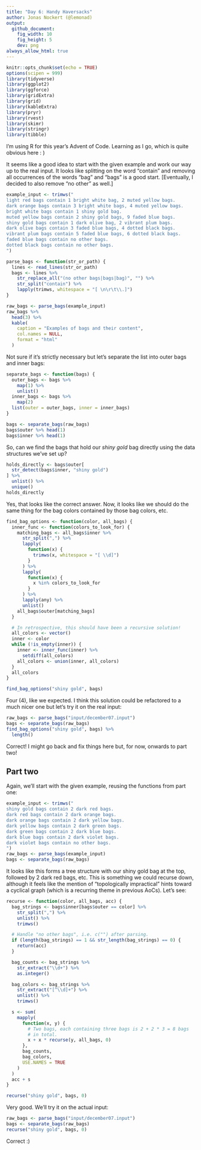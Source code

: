 ```yaml
---
title: "Day 6: Handy Haversacks"
author: Jonas Nockert (@lemonad)
output:
  github_document:
    fig_width: 10
    fig_height: 5
    dev: png
always_allow_html: true
---
```


```r
knitr::opts_chunk$set(echo = TRUE)
options(scipen = 999)
library(tidyverse)
library(ggplot2)
library(ggforce)
library(gridExtra)
library(grid)
library(kableExtra)
library(pryr)
library(rvest)
library(skimr)
library(stringr)
library(tibble)
```

I'm using R for this year's Advent of Code. Learning as I go, which is quite obvious here : )

It seems like a good idea to start with the given example and work our way up
to the real input. It looks like splitting on the word "contain" and removing
all occurrences of the words "bag" and "bags" is a good start.
[Eventually, I decided to also remove "no other" as well.]

```r
example_input <- trimws("
light red bags contain 1 bright white bag, 2 muted yellow bags.
dark orange bags contain 3 bright white bags, 4 muted yellow bags.
bright white bags contain 1 shiny gold bag.
muted yellow bags contain 2 shiny gold bags, 9 faded blue bags.
shiny gold bags contain 1 dark olive bag, 2 vibrant plum bags.
dark olive bags contain 3 faded blue bags, 4 dotted black bags.
vibrant plum bags contain 5 faded blue bags, 6 dotted black bags.
faded blue bags contain no other bags.
dotted black bags contain no other bags.
")

parse_bags <- function(str_or_path) {
  lines <- read_lines(str_or_path)
  bags <- lines %>%
    str_replace_all("(no other bags|bags|bag)", "") %>%
    str_split("contain") %>%
    lapply(trimws, whitespace = "[ \n\r\t\\.]")
}

raw_bags <- parse_bags(example_input)
raw_bags %>%
  head(3) %>%
  kable(
    caption = "Examples of bags and their content",
    col.names = NULL,
    format = "html"
  )
```

Not sure if it's strictly necessary but let's separate the list
into outer bags and inner bags:

```r
separate_bags <- function(bags) {
  outer_bags <- bags %>%
    map(1) %>%
    unlist()
  inner_bags <- bags %>%
    map(2)
  list(outer = outer_bags, inner = inner_bags)
}

bags <- separate_bags(raw_bags)
bags$outer %>% head(1)
bags$inner %>% head(1)
```

So, can we find the bags that hold our _shiny gold_ bag directly using the
data structures we've set up?

```r
holds_directly <- bags$outer[
  str_detect(bags$inner, "shiny gold")
] %>%
  unlist() %>%
  unique()
holds_directly
```

Yes, that looks like the correct answer. Now, it looks like we should
do the same thing for the bag colors contained by those bag colors, etc.

```r
find_bag_options <- function(color, all_bags) {
  inner_func <- function(colors_to_look_for) {
    matching_bags <- all_bags$inner %>%
      str_split(",") %>%
      lapply(
        function(x) {
          trimws(x, whitespace = "[ \\d]")
        }
      ) %>%
      lapply(
        function(x) {
          x %in% colors_to_look_for
        }
      ) %>%
      lapply(any) %>%
      unlist()
    all_bags$outer[matching_bags]
  }

  # In retrospective, this should have been a recursive solution!
  all_colors <- vector()
  inner <- color
  while (!is_empty(inner)) {
    inner <- inner_func(inner) %>%
      setdiff(all_colors)
    all_colors <- union(inner, all_colors)
  }
  all_colors
}

find_bag_options("shiny gold", bags)
```

Four (4), like we expected. I think this solution could be refactored to a much nicer one but let's try it on the real input:

```r
raw_bags <- parse_bags("input/december07.input")
bags <- separate_bags(raw_bags)
find_bag_options("shiny gold", bags) %>%
  length()
```

Correct! I might go back and fix things here but, for now, onwards to part two!

## Part two
Again, we'll start with the given example, reusing the functions from part one:

```r
example_input <- trimws("
shiny gold bags contain 2 dark red bags.
dark red bags contain 2 dark orange bags.
dark orange bags contain 2 dark yellow bags.
dark yellow bags contain 2 dark green bags.
dark green bags contain 2 dark blue bags.
dark blue bags contain 2 dark violet bags.
dark violet bags contain no other bags.
")
raw_bags <- parse_bags(example_input)
bags <- separate_bags(raw_bags)
```

It looks like this forms a tree structure with our shiny gold bag at the top, followed by 2 dark red bags, etc. This is something we could recurse down, although it feels like the mention of "topologically impractical" hints toward a cyclical graph (which is a recurring theme in previous AoCs). Let's see:

```r
recurse <- function(color, all_bags, acc) {
  bag_strings <- bags$inner[bags$outer == color] %>%
    str_split(",") %>%
    unlist() %>%
    trimws()

  # Handle "no other bags", i.e. c("") after parsing.
  if (length(bag_strings) == 1 && str_length(bag_strings) == 0) {
    return(acc)
  }

  bag_counts <- bag_strings %>%
    str_extract("\\d+") %>%
    as.integer()

  bag_colors <- bag_strings %>%
    str_extract("[^\\d]+") %>%
    unlist() %>%
    trimws()

  s <- sum(
    mapply(
      function(x, y) {
        # Two bags, each containing three bags is 2 + 2 * 3 = 8 bags
        # in total.
        x + x * recurse(y, all_bags, 0)
      },
      bag_counts,
      bag_colors,
      USE.NAMES = TRUE
    )
  )
  acc + s
}

recurse("shiny gold", bags, 0)
```

Very good. We'll try it on the actual input:

```r
raw_bags <- parse_bags("input/december07.input")
bags <- separate_bags(raw_bags)
recurse("shiny gold", bags, 0)
```

Correct :)
